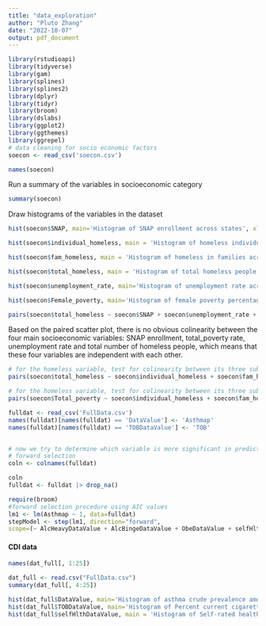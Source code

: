 ```yaml
---
title: "data_exploration"
author: "Pluto Zhang"
date: "2022-10-07"
output: pdf_document
---
```


```r
library(rstudioapi)
library(tidyverse)
library(gam)
library(splines)
library(splines2)  
library(dplyr)
library(tidyr)
library(broom)
library(dslabs)
library(ggplot2)
library(ggthemes)
library(ggrepel)
# data cleaning for socio economic factors
soecon <- read_csv('soecon.csv')

```


```r
names(soecon)
```



Run a summary of the variables in socioeconomic category
```r
summary(soecon)
```



Draw histograms of the variables in the dataset
```r

hist(soecon$SNAP, main='Histogram of SNAP enrollment across states', xlab = 'per 10,000 people' )

hist(soecon$individual_homeless, main = 'Histogram of homeless individuals across states', xlab = 'per 10,000 people')

hist(soecon$fam_homeless, main = 'Histogram of homeless in families across states', xlab = 'per 10,000 people')

hist(soecon$total_homeless, main = 'Histogram of total homeless people across states ', xlab = 'per 10,000 people')

hist(soecon$unemployment_rate, main='Histogram of unemployment rate across states', xlab = 'unemployment rate')

hist(soecon$Female_poverty, main='Histogram of female poverty percentage across states', xlab = 'percentage of total female population')

```
```r
pairs(soecon$total_homeless ~ soecon$SNAP + soecon$unemployment_rate + soecon$Total_poverty )
```
Based on the paired scatter plot, there is no obvious colinearity between the four main socioeconomic variables: SNAP enrollment, total_poverty rate, unemployment rate and total number of homeless people, which means that these four variables are independent with each other. 


```r
# for the homeless variable, test for colinearity between its three subvariables 
pairs(soecon$total_homeless ~ soecon$individual_homeless + soecon$fam_homeless)
```
```r
# for the homeless variable, test for colinearity between its three subvariables 
pairs(soecon$Total_poverty ~ soecon$individual_homeless + soecon$fam_homeless)
```

```r
fulldat <- read_csv('FullData.csv')
names(fulldat)[names(fulldat) == 'DataValue'] <- 'Asthmap'
names(fulldat)[names(fulldat) == 'TOBDataValue'] <- 'TOB'


# now we try to determine which variable is more significant in predicting the Asthma prevalence
# forward selection
coln <- colnames(fulldat)

coln
fulldat <- fulldat |> drop_na()

require(broom)
#forward selection procedure using AIC values 
lm1 <- lm(Asthmap ~ 1, data=fulldat)
stepModel <- step(lm1, direction="forward",
scope=(~ AlcHeavyDataValue + AlcBingeDataValue + ObeDataValue + selfHlthDataValue + HlthCareDataValue + SNAP+ individual_homeless+fam_homeless+total_homeless+unemployment_rate+Male_poverty+Female_poverty+Total_poverty+o3_mean+pm2.5_mean+so2_mean+co_mean+no2_mean), data=fulldat)

```


#### CDI data
```r
names(dat_full[, 1:25])
```
```r
dat_full <- read.csv("FullData.csv")
summary(dat_full[, 4:25])
```
```r
hist(dat_full$DataValue, main='Histogram of asthma crude prevalence among women aged 18-44 years across states' )
hist(dat_full$TOBDataValue, main='Histogram of Percent current cigarette smoking among women aged 18-44 years across states')
hist(dat_full$selfHlthDataValue, main = 'Histogram of Self-rated health status among women aged 18-44 years across states')
```





